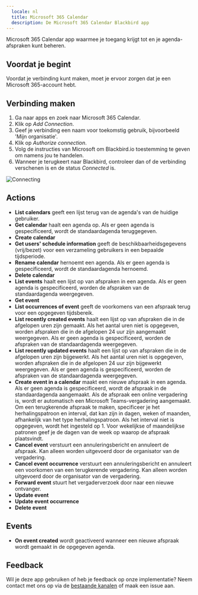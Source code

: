```yaml
---
  locale: nl
  title: Microsoft 365 Calendar
  description: De Microsoft 365 Calendar Blackbird app
---
```


<LinkCard title="View on Github" target="_blank" href="https://github.com/bb-io/Microsoft365Calendar" icon="github" />

Microsoft 365 Calendar app waarmee je toegang krijgt tot en je agenda-afspraken kunt beheren.

## Voordat je begint

Voordat je verbinding kunt maken, moet je ervoor zorgen dat je een Microsoft 365-account hebt.

## Verbinding maken

1. Ga naar apps en zoek naar Microsoft 365 Calendar.
2. Klik op _Add Connection_.
3. Geef je verbinding een naam voor toekomstig gebruik, bijvoorbeeld 'Mijn organisatie'.
4. Klik op _Authorize connection_.
5. Volg de instructies van Microsoft om Blackbird.io toestemming te geven om namens jou te handelen.
6. Wanneer je terugkeert naar Blackbird, controleer dan of de verbinding verschenen is en de status _Connected_ is.

![Connecting](https://raw.githubusercontent.com/bb-io/Microsoft365Calendar/main/image/README/connecting.png)

## Actions

- **List calendars** geeft een lijst terug van de agenda's van de huidige gebruiker.
- **Get calendar** haalt een agenda op. Als er geen agenda is gespecificeerd, wordt de standaardagenda teruggegeven.
- **Create calendar**
- **Get users' schedule information** geeft de beschikbaarheidsgegevens (vrij/bezet) voor een verzameling gebruikers in een bepaalde tijdsperiode.
- **Rename calendar** hernoemt een agenda. Als er geen agenda is gespecificeerd, wordt de standaardagenda hernoemd.
- **Delete calendar**
- **List events** haalt een lijst op van afspraken in een agenda. Als er geen agenda is gespecificeerd, worden de afspraken van de standaardagenda weergegeven.
- **Get event**
- **List occurrences of event** geeft de voorkomens van een afspraak terug voor een opgegeven tijdsbereik.
- **List recently created events** haalt een lijst op van afspraken die in de afgelopen uren zijn gemaakt. Als het aantal uren niet is opgegeven, worden afspraken die in de afgelopen 24 uur zijn aangemaakt weergegeven. Als er geen agenda is gespecificeerd, worden de afspraken van de standaardagenda weergegeven.
- **List recently updated events** haalt een lijst op van afspraken die in de afgelopen uren zijn bijgewerkt. Als het aantal uren niet is opgegeven, worden afspraken die in de afgelopen 24 uur zijn bijgewerkt weergegeven. Als er geen agenda is gespecificeerd, worden de afspraken van de standaardagenda weergegeven.
- **Create event in a calendar** maakt een nieuwe afspraak in een agenda. Als er geen agenda is gespecificeerd, wordt de afspraak in de standaardagenda aangemaakt. Als de afspraak een online vergadering is, wordt er automatisch een Microsoft Teams-vergadering aangemaakt. Om een terugkerende afspraak te maken, specificeer je het herhalingspatroon en interval, dat kan zijn in dagen, weken of maanden, afhankelijk van het type herhalingspatroon. Als het interval niet is opgegeven, wordt het ingesteld op 1. Voor wekelijkse of maandelijkse patronen geef je de dagen van de week op waarop de afspraak plaatsvindt.
- **Cancel event** verstuurt een annuleringsbericht en annuleert de afspraak. Kan alleen worden uitgevoerd door de organisator van de vergadering.
- **Cancel event occurrence** verstuurt een annuleringsbericht en annuleert een voorkomen van een terugkerende vergadering. Kan alleen worden uitgevoerd door de organisator van de vergadering.
- **Forward event** stuurt het vergaderverzoek door naar een nieuwe ontvanger.
- **Update event**
- **Update event occurrence**
- **Delete event**

## Events

- **On event created** wordt geactiveerd wanneer een nieuwe afspraak wordt gemaakt in de opgegeven agenda.

## Feedback

Wil je deze app gebruiken of heb je feedback op onze implementatie? Neem contact met ons op via de [bestaande kanalen](https://www.blackbird.io/) of maak een issue aan.